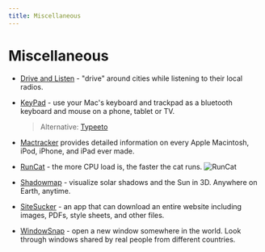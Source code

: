 ```yaml
---
title: Miscellaneous
---
```


# Miscellaneous

- [Drive and Listen](https://driveandlisten.app/) - "drive" around cities while listening to their local radios. <nobr className="v-align"><i className="ri-html5-line"></i></nobr>

- [KeyPad](https://apps.apple.com/in/app/keypad-bluetooth-keyboard/id1491684442) - use your Mac's keyboard and trackpad as a bluetooth keyboard and mouse on a phone, tablet or TV.
  > Alternative: [Typeeto](https://mac.eltima.com/bluetooth-keyboard.html)

- [Mactracker](http://mactracker.ca/) provides detailed information on every Apple Macintosh, iPod, iPhone, and iPad ever made. <nobr className="v-align"><i className="ri-apple-line"></i></nobr>

- [RunCat](https://kyome.io/runcat/index.html) - the more CPU load is, the faster the cat runs. <nobr className="v-align"><i className="ri-apple-line"></i></nobr>
  ![RunCat](/runcat.gif "RunCat demo")

- [Shadowmap](https://app.shadowmap.org) - visualize solar shadows and the Sun in 3D. Anywhere on Earth, anytime. <nobr className="v-align"><i className="ri-html5-line"></i></nobr>

- [SiteSucker](https://ricks-apps.com/osx/sitesucker/index.html) - an app that can download an entire website including images, PDFs, style sheets, and other files. <nobr className="v-align"><i className="ri-apple-line"></i> <i className="ri-money-dollar-circle-line"></i></nobr>

- [WindowSnap](https://www.window-swap.com/Window) - open a new window somewhere in the world. Look through windows shared by real people from different countries.
